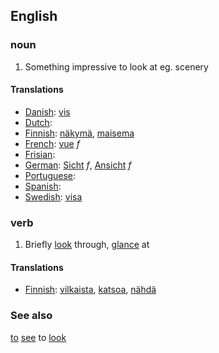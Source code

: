 ==English==
===noun===
#Something impressive to look at eg. scenery
====Translations====

*[[Danish]]: [[vis]]
*[[Dutch]]: [[]]
*[[Finnish]]: [[näkymä]], [[maisema]]
*[[French]]: [[vue]] ''f''
*[[Frisian]]: [[]]
*[[German]]: [[Sicht]] ''f'', [[Ansicht]] ''f''
*[[Portuguese]]: [[]]
*[[Spanish]]: [[]]
*[[Swedish]]: [[visa]]

===verb===
#Briefly [[look]] through, [[glance]] at
====Translations====
*[[Finnish]]: [[vilkaista]], [[katsoa]], [[nähdä]]

===See also===
[[to]] [[see]] to [[look]]